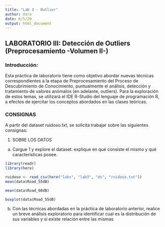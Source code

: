 ```yaml
---
title: "Lab 3 - Outlier"
author: daro
date: 6/5/20
output: html_document
---
```

## LABORATORIO III: Detección de Outliers (Preprocesamiento -Volumen II-)
### Introducción:
Esta práctica de laboratorio tiene como objetivo abordar nuevas técnicas correspondientes a la etapa
de Preprocesamiento del Proceso de Descubrimiento de Conocimiento, puntualmente el análisis, detección y
tratamiento de valores anómalos (en adelante, outliers).
Para la exploración de estos temas, se utilizará el IDE R-Studio del lenguaje de programación R, a
efectos de ejercitar los conceptos abordados en las clases teóricas.

### CONSIGNAS
A partir del dataset ruidoso.txt, se solicita trabajar sobre las siguientes consignas:

1. SOBRE LOS DATOS
a. Cargue 1 y explore el dataset: explique en qué consiste el mismo y qué características posee.

```r
library(readr)
library(here)

ruidoso <- read_csv(here("labs", "lab3", "ds", "ruidoso.txt"))
mean(data$Road_55dB)

mean(data$Road_60dB)

boxplot(data$Road_55dB)
```

b. Con las técnicas abordadas en la práctica de laboratorio anterior, realice un breve
análisis exploratorio para identificar cual es la distribución de sus variables y si
existe relación entre las mismas

```r

```